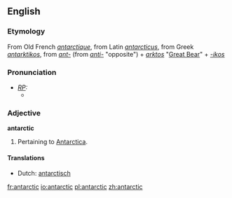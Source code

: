 {{see|Antarctic}}
==English==
===Etymology===
From Old French ''[[antarctique]]'', from Latin ''[[antarcticus]]'', from Greek ''[[antarktikos]]'', from ''[[ant-]]'' (from ''[[anti-]]'' "opposite") + ''[[arktos]]'' "[[Great Bear]]" + ''[[-ikos]]''

===Pronunciation===
* ''[[RP]]:''
** {{IPA|/ænˈtɑːktɪk/}}

===Adjective===
'''antarctic'''
# Pertaining to [[Antarctica]].

====Translations====
{{top}}
* Dutch: [[antarctisch]]
{{mid}}
{{bottom}}

[[fr:antarctic]]
[[io:antarctic]]
[[pl:antarctic]]
[[zh:antarctic]]